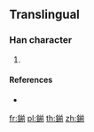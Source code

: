 {{character info/new}}
==Translingual==

===Han character===
{{Han char|rn=167|rad=金|as=09|sn=17|four=|canj=CTBN}}

# {{defn|Han|sort=金09}}

====References====
* {{Han ref|kx=1316.111|hdz=64235.161|uh=9386|ud=37766}}

[[fr:鎆]]
[[pl:鎆]]
[[th:鎆]]
[[zh:鎆]]